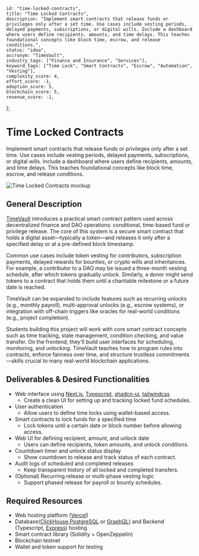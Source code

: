     id: "time-locked-contracts",
    title: "Time Locked Contracts",
    description: "Implement smart contracts that release funds or privileges only after a set time. Use cases include vesting periods, delayed payments, subscriptions, or digital wills. Include a dashboard where users define recipients, amounts, and time delays. This teaches foundational concepts like block time, escrow, and release conditions.",
    status: "idea",
    accronym: "TimeVault",
    industry_tags: ["Finance and Insurance", "Services"],
    keyword_tags: ["Time Lock", "Smart Contracts", "Escrow", "Automation", "Vesting"],
    complexity_score: 4,
    effort_score: -1,
    adoption_score: 5,
    blockchain_score: 5,
    revenue_score: -1,
};

# Time Locked Contracts

Implement smart contracts that release funds or privileges only after a set time. Use cases include vesting periods, delayed payments, subscriptions, or digital wills. Include a dashboard where users define recipients, amounts, and time delays. This teaches foundational concepts like block time, escrow, and release conditions.

![Time Locked Contracts mockup](/images/project/time-locked-contracts.jpg)

## General Description

[TimeVault](https://timevault.monark.io) introduces a practical smart contract pattern used across decentralized finance and DAO operations: conditional, time-based fund or privilege release. The core of this system is a secure smart contract that holds a digital asset—typically a token—and releases it only after a specified delay or at a pre-defined block timestamp.

Common use cases include token vesting for contributors, subscription payments, delayed rewards for bounties, or crypto wills and inheritances. For example, a contributor to a DAO may be issued a three-month vesting schedule, after which tokens gradually unlock. Similarly, a donor might send tokens to a contract that holds them until a charitable milestone or a future date is reached.

TimeVault can be expanded to include features such as recurring unlocks (e.g., monthly payroll), multi-approval unlocks (e.g., escrow systems), or integration with off-chain triggers like oracles for real-world conditions (e.g., project completion).

Students building this project will work with core smart contract concepts such as time tracking, state management, condition checking, and value transfer. On the frontend, they'll build user interfaces for scheduling, monitoring, and unlocking. TimeVault teaches how to program rules into contracts, enforce fairness over time, and structure trustless commitments—skills crucial to many real-world blockchain applications.

## Deliverables & Desired Functionalities

- Web interface using [Next.js](https://nextjs.org/), [Typescript](https://www.typescriptlang.org/), [shadcn-ui](https://ui.shadcn.com/), [tailwindcss](https://tailwindcss.com/)
    - Create a clean UI for setting up and tracking locked fund schedules. 
- User authentication 
    - Allow users to define time locks using wallet-based access.
- Smart contracts to lock funds for a specified time
    - Lock tokens until a certain date or block number before allowing access.
- Web UI for defining recipient, amount, and unlock date
    - Users can define recipients, token amounts, and unlock conditions.
- Countdown timer and unlock status display
    - Show countdown to release and track status of each contract.
- Audit logs of scheduled and completed releases
    - Keep transparent history of all locked and completed transfers.
- (Optional) Recurring release or multi-phase vesting logic
    - Support phased release for payroll or bounty schedules.

## Required Resources

- Web hosting platform ([Vercel](https://www.vercel.com/))
- Database([ClickHouse](https://clickhouse.com/),[PostgreSQL](https://www.postgresql.org/) or [GraphQL](https://graphql.org/)) and Backend (Typescript, [Express](https://expressjs.com/)) hosting
- Smart contract library (Solidity + OpenZeppelin)
- Blockchain testnet
- Wallet and token support for testing
